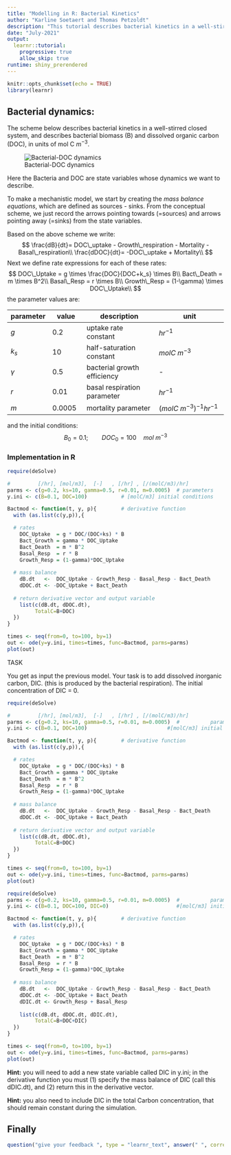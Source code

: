 ```yaml
---
title: "Modelling in R: Bacterial Kinetics"
author: "Karline Soetaert and Thomas Petzoldt"
description: "This tutorial describes bacterial kinetics in a well-stirred closed system."
date: "July-2021"
output: 
  learnr::tutorial:
    progressive: true
    allow_skip: true
runtime: shiny_prerendered
---
```


```r
knitr::opts_chunk$set(echo = TRUE)
library(learnr)
```


## Bacterial dynamics: 

The scheme below describes bacterial kinetics in a well-stirred closed system, and describes bacterial biomass (B) and dissolved organic carbon (DOC), in units of mol C $m^{-3}$. 

![Bacterial-DOC dynamics](images/BactDOC.png)

Here the Bacteria and DOC are state variables whose dynamics we want to describe.

To make a mechanistic model, we start by creating the *mass balance equations*, which are defined as sources - sinks. From the conceptual scheme, we just record the arrows pointing towards (=sources) and arrows pointing away (=sinks) from the state variables.

Based on the above scheme we write:
$$
\frac{dB}{dt}= DOC\_uptake - Growth\_respiration - Mortality - Basal\_respiration\\
\frac{dDOC}{dt}= -DOC\_uptake + Mortality\\
$$
Next we define rate expressions for each of these rates:
$$
    DOC\_Uptake   = g \times \frac{DOC}{DOC+k_s} \times B\\
    Bact\_Death   = m \times B^2\\
    Basal\_Resp   = r \times B\\
    Growth\_Resp = (1-\gamma) \times DOC\_Uptake\\
$$
the parameter values are:

\tiny
parameter   |  value      | description                 | unit                        |
------------|-------------|---------------------------- | --------------------------- |
$g$         | 0.2         | uptake rate constant        |$hr^{-1}$                    |
$k_s$       | 10          | half-saturation constant    |$mol C~m^{-3}$               |
$\gamma$    | 0.5         | bacterial growth efficiency | -                           |
$r$         | 0.01        | basal respiration parameter |$hr^{-1}$                    |
$m$         | 0.0005      | mortality parameter         |$(mol C~m^{-3})^{-1} hr^{-1}$| 
\normalsize
and the initial conditions:
$$ B_0 = 0.1; \qquad DOC_0=100 \quad mol~m^{-3}$$

### Implementation in R

```r
require(deSolve)

#         [/hr], [mol/m3],  [-]   , [/hr] , [/(molC/m3)/hr]
parms <- c(g=0.2, ks=10, gamma=0.5, r=0.01, m=0.0005)  # parameters
y.ini <- c(B=0.1, DOC=100)           # [molC/m3] initial conditions

Bactmod <- function(t, y, p){        # derivative function
  with (as.list(c(y,p)),{

  # rates  
    DOC_Uptake  = g * DOC/(DOC+ks) * B
    Bact_Growth = gamma * DOC_Uptake
    Bact_Death  = m * B^2
    Basal_Resp  = r * B
    Growth_Resp = (1-gamma)*DOC_Uptake
  
  # mass balance
    dB.dt   <-  DOC_Uptake - Growth_Resp - Basal_Resp - Bact_Death
    dDOC.dt <- -DOC_Uptake + Bact_Death
  
  # return derivative vector and output variable  
    list(c(dB.dt, dDOC.dt), 
         TotalC=B+DOC)
  })
}

times <- seq(from=0, to=100, by=1)
out <- ode(y=y.ini, times=times, func=Bactmod, parms=parms)
plot(out)
```

TASK

You get as input the previous model. Your task is to add dissolved *in*organic carbon, DIC. (this is produced by the bacterial respiration). The initial concentration of DIC = 0.

```r
require(deSolve)

#         [/hr], [mol/m3],  [-]   , [/hr] , [/(molC/m3)/hr]
parms <- c(g=0.2, ks=10, gamma=0.5, r=0.01, m=0.0005)  #          parameters
y.ini <- c(B=0.1, DOC=100)                          #[molC/m3] initial conditions

Bactmod <- function(t, y, p){        # derivative function
  with (as.list(c(y,p)),{

  # rates  
    DOC_Uptake  = g * DOC/(DOC+ks) * B
    Bact_Growth = gamma * DOC_Uptake
    Bact_Death  = m * B^2
    Basal_Resp  = r * B
    Growth_Resp = (1-gamma)*DOC_Uptake
  
  # mass balance
    dB.dt   <-  DOC_Uptake - Growth_Resp - Basal_Resp - Bact_Death
    dDOC.dt <- -DOC_Uptake + Bact_Death
  
  # return derivative vector and output variable  
    list(c(dB.dt, dDOC.dt), 
         TotalC=B+DOC)
  })
}

times <- seq(from=0, to=100, by=1)
out <- ode(y=y.ini, times=times, func=Bactmod, parms=parms)
plot(out)
```


```r
require(deSolve)
parms <- c(g=0.2, ks=10, gamma=0.5, r=0.01, m=0.0005)  #          parameters
y.ini <- c(B=0.1, DOC=100, DIC=0)                      #[molC/m3] initial conditions

Bactmod <- function(t, y, p){        # derivative function
  with (as.list(c(y,p)),{

  # rates  
    DOC_Uptake  = g * DOC/(DOC+ks) * B
    Bact_Growth = gamma * DOC_Uptake
    Bact_Death  = m * B^2
    Basal_Resp  = r * B
    Growth_Resp = (1-gamma)*DOC_Uptake
  
  # mass balance
    dB.dt   <-  DOC_Uptake - Growth_Resp - Basal_Resp - Bact_Death
    dDOC.dt <- -DOC_Uptake + Bact_Death
    dDIC.dt <- Growth_Resp + Basal_Resp
  
    list(c(dB.dt, dDOC.dt, dDIC.dt), 
         TotalC=B+DOC+DIC)
  })
}

times <- seq(from=0, to=100, by=1)
out <- ode(y=y.ini, times=times, func=Bactmod, parms=parms)
plot(out)
```

<div id="model3eq-hint">
**Hint:** you will need to add a new state variable called DIC in y.ini; in the derivative function you must (1) specify the mass balance of DIC (call this dDIC.dt), and (2) return this in the derivative vector.
</div>

<div id="model3eq-hint">
**Hint:** you also need to include DIC in the total Carbon concentration, that should remain constant during the simulation.
</div>

## Finally

```r
question("give your feedback ", type = "learnr_text", answer(" ", correct=TRUE), correct="thank you", incorrect = "thank you")
```

